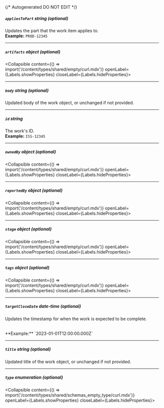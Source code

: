 {/* Autogenerated DO NOT EDIT  */}

##### `appliesToPart` _string (optional)_
Updates the part that the work item applies to.
<br/>
**Example:** `PROD-12345`

---
##### `artifacts` _object (optional)_
<Collapsible content={() => import('/content/types/shared/empty/curl.mdx')} openLabel={Labels.showProperties} closeLabel={Labels.hideProperties}>
</Collapsible>

---
##### `body` _string (optional)_
Updated body of the work object, or unchanged if not provided.


---
##### `id` _string_
The work's ID.
<br/>
**Example:** `ISS-12345`

---
##### `ownedBy` _object (optional)_
<Collapsible content={() => import('/content/types/shared/empty/curl.mdx')} openLabel={Labels.showProperties} closeLabel={Labels.hideProperties}>
</Collapsible>

---
##### `reportedBy` _object (optional)_
<Collapsible content={() => import('/content/types/shared/empty/curl.mdx')} openLabel={Labels.showProperties} closeLabel={Labels.hideProperties}>
</Collapsible>

---
##### `stage` _object (optional)_
<Collapsible content={() => import('/content/types/shared/empty/curl.mdx')} openLabel={Labels.showProperties} closeLabel={Labels.hideProperties}>
</Collapsible>

---
##### `tags` _object (optional)_
<Collapsible content={() => import('/content/types/shared/empty/curl.mdx')} openLabel={Labels.showProperties} closeLabel={Labels.hideProperties}>
</Collapsible>

---
##### `targetCloseDate` _date-time (optional)_
Updates the timestamp for when the work is expected to be complete.

<br/>
**Example:** `2023-01-01T12:00:00.000Z`

---
##### `title` _string (optional)_
Updated title of the work object, or unchanged if not provided.


---
##### `type` _enumeration (optional)_
<Collapsible content={() => import('/content/types/shared/schemas_empty_type/curl.mdx')} openLabel={Labels.showProperties} closeLabel={Labels.hideProperties}>
</Collapsible>


